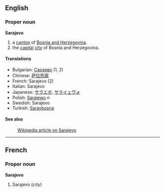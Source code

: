 ==English==

===Proper noun===
'''Sarajevo'''

# a [[canton]] of [[Bosnia and Herzegovina]].
# the [[capital]] [[city]] of Bosnia and Herzegovina.

====Translations====
*Bulgarian: [[Сараево]] (1, 2)
*Chinese: [[萨拉热窝]] 
*French: Sarajevo (2)
*Italian: Sarajevo
*Japanese: [[サラエボ]], [[サライェヴォ]]
*Polish: [[Sarajewo]] ''n''
*Swedish: Sarajevo
*Turkish: [[Saraybosna]]

====See also====
:[[w:Sarajevo|Wikipedia article on Sarajevo]]

----

==French==

===Proper noun===
'''Sarajevo'''

#Sarajevo (''city'')